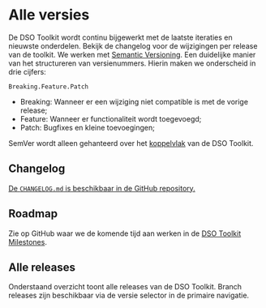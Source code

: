 
# Alle versies

De DSO Toolkit wordt continu bijgewerkt met de laatste iteraties en nieuwste onderdelen. Bekijk de changelog voor de wijzigingen per release van de toolkit. We werken met [Semantic Versioning](https://semver.org/). Een duidelijke manier van het structureren van versienummers. Hierin maken we onderscheid in drie cijfers:

`Breaking.Feature.Patch`

- Breaking: Wanneer er een wijziging niet compatible is met de vorige release;
- Feature: Wanneer er functionaliteit wordt toegevoegd;
- Patch: Bugfixes en kleine toevoegingen;

SemVer wordt alleen gehanteerd over het [koppelvlak](api) van de DSO Toolkit.

## Changelog

[De `CHANGELOG.md` is beschikbaar in de GitHub repository.](https://github.com/dso-toolkit/dso-toolkit/blob/master/CHANGELOG.md)

## Roadmap

Zie op GitHub waar we de komende tijd aan werken in de [DSO Toolkit Milestones](https://github.com/dso-toolkit/dso-toolkit/milestones).

## Alle releases

Onderstaand overzicht toont alle releases van de DSO Toolkit. Branch releases zijn beschikbaar via de versie selector in de primaire navigatie.

<AllVersions />

